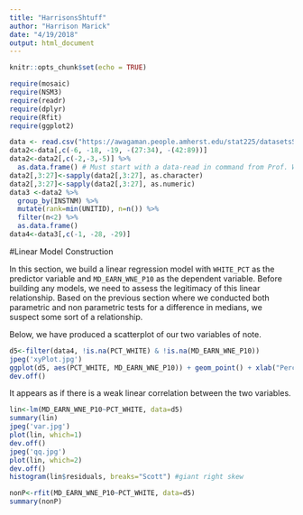 ```yaml
---
title: "HarrisonsShtuff"
author: "Harrison Marick"
date: "4/19/2018"
output: html_document
---
```


```r
knitr::opts_chunk$set(echo = TRUE)
```


```r
require(mosaic)
require(NSM3)
require(readr)
require(dplyr)
require(Rfit)
require(ggplot2)
```


```r
data <- read.csv("https://awagaman.people.amherst.edu/stat225/datasetsS2018/groupDdata.csv")
data2<-data[,c(-6, -18, -19, -(27:34), -(42:89))] 
data2<-data2[,c(-2,-3,-5)] %>%
  as.data.frame() # Must start with a data-read in command from Prof. Wagaman
data2[,3:27]<-sapply(data2[,3:27], as.character)
data2[,3:27]<-sapply(data2[,3:27], as.numeric)
data3 <-data2 %>%
  group_by(INSTNM) %>%
  mutate(rank=min(UNITID), n=n()) %>%
  filter(n<2) %>%
  as.data.frame()
data4<-data3[,c(-1, -28, -29)]
```




#Linear Model Construction

In this section, we build a linear regression model with `WHITE_PCT` as the predictor variable and `MD_EARN_WNE_P10` as the dependent variable. Before building any models, we need to assess the legitimacy of this linear relationship. Based on the previous section where we conducted both parametric and non parametric tests for a difference in medians, we suspect some sort of a relationship. 

Below, we have produced a scatterplot of our two variables of note. 

```r
d5<-filter(data4, !is.na(PCT_WHITE) & !is.na(MD_EARN_WNE_P10))
jpeg('xyPlot.jpg')
ggplot(d5, aes(PCT_WHITE, MD_EARN_WNE_P10)) + geom_point() + xlab("Percentage White") + ylab("Median Earnings 10 Years After Entry") + ggtitle("Earnings for Students Working")
dev.off()
```
It appears as if there is a weak linear correlation between the two variables. 



```r
lin<-lm(MD_EARN_WNE_P10~PCT_WHITE, data=d5)
summary(lin)
jpeg('var.jpg')
plot(lin, which=1)
dev.off()
jpeg('qq.jpg')
plot(lin, which=2)
dev.off()
histogram(lin$residuals, breaks="Scott") #giant right skew
```




```r
nonP<-rfit(MD_EARN_WNE_P10~PCT_WHITE, data=d5)
summary(nonP)
```



